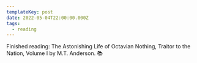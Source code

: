 ```yaml
---
templateKey: post
date: 2022-05-04T22:00:00.000Z
tags:
  - reading
---
```

Finished reading: The Astonishing Life of Octavian Nothing, Traitor to the Nation, Volume I by M.T. Anderson. 📚